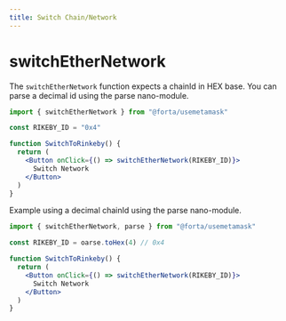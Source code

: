 ```yaml
---
title: Switch Chain/Network
---
```



# switchEtherNetwork

The `switchEtherNetwork` function expects a chainId in HEX base.
You can parse a decimal id using the <Link href="/usemetamask/parse">parse nano-module</Link>.

```jsx
import { switchEtherNetwork } from "@forta/usemetamask"

const RIKEBY_ID = "0x4"

function SwitchToRinkeby() {
  return (
    <Button onClick={() => switchEtherNetwork(RIKEBY_ID)}>
      Switch Network
    </Button>
  )
}
```

<SwitchToRinkeby />

Example using a decimal chainId using the <Link href="/usemetamask/parse">parse nano-module</Link>.

```jsx
import { switchEtherNetwork, parse } from "@forta/usemetamask"

const RIKEBY_ID = oarse.toHex(4) // 0x4

function SwitchToRinkeby() {
  return (
    <Button onClick={() => switchEtherNetwork(RIKEBY_ID)}>
      Switch Network
    </Button>
  )
}
```
